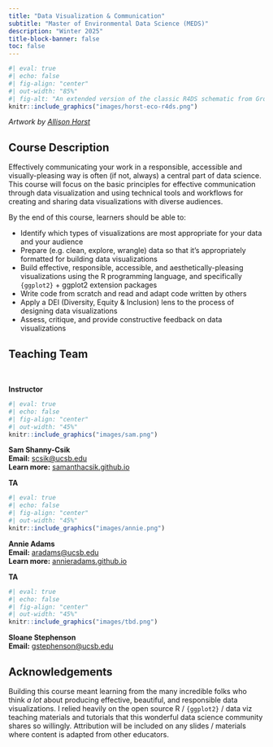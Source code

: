 ```yaml
---
title: "Data Visualization & Communication"
subtitle: "Master of Environmental Data Science (MEDS)"
description: "Winter 2025"
title-block-banner: false
toc: false
---
```


```r
#| eval: true 
#| echo: false
#| fig-align: "center"
#| out-width: "85%" 
#| fig-alt: "An extended version of the classic R4DS schematic from Grolemund & Wickham, with environmental data science, communities, and communication added."
knitr::include_graphics("images/horst-eco-r4ds.png")
```

:::{.gray-text .center-text}
*Artwork by [Allison Horst](https://allisonhorst.com/)*
:::

## Course Description

Effectively communicating your work in a responsible, accessible and visually-pleasing way is often (if not, always) a central part of data science. This course will focus on the basic principles for effective communication through data visualization and using technical tools and workflows for creating and sharing data visualizations with diverse audiences. 

By the end of this course, learners should be able to: 

- Identify which types of visualizations are most appropriate for your data and your audience
- Prepare (e.g. clean, explore, wrangle) data so that it's appropriately formatted for building data visualizations
- Build effective, responsible, accessible, and aesthetically-pleasing visualizations using the R programming language, and specifically `{ggplot2}` + ggplot2 extension packages
- Write code from scratch and read and adapt code written by others
- Apply a DEI (Diversity, Equity & Inclusion) lens to the process of designing data visualizations 
- Assess, critique, and provide constructive feedback on data visualizations

## Teaching Team

<br>

::: {.grid}
::: {.g-col-12 .g-col-md-4}

::: {.center-text .body-text-l}
**Instructor**
:::

```r
#| eval: true 
#| echo: false
#| fig-align: "center"
#| out-width: "45%" 
knitr::include_graphics("images/sam.png")
```

::: {.center-text}
[**Sam Shanny-Csik**]{.teal-text}  
**Email:** [scsik@ucsb.edu](mailto::scsik@ucsb.edu)  
**Learn more:** [samanthacsik.github.io](https://samanthacsik.github.io/)  
:::

:::

::: {.g-col-12 .g-col-md-4}

::: {.center-text .body-text-l}
**TA**
:::

```r
#| eval: true 
#| echo: false
#| fig-align: "center"
#| out-width: "45%" 
knitr::include_graphics("images/annie.png")
```

::: {.center-text}
[**Annie Adams**]{.teal-text}  
**Email:** [aradams@ucsb.edu](mailto::aradams@ucsb.edu)  
**Learn more:** [annieradams.github.io](https://annieradams.github.io/)  
:::

:::

::: {.g-col-12 .g-col-md-4}

::: {.center-text .body-text-l}
**TA**
:::

```r
#| eval: true 
#| echo: false
#| fig-align: "center"
#| out-width: "45%" 
knitr::include_graphics("images/tbd.png")
```

::: {.center-text}
[**Sloane Stephenson**]{.teal-text}  
**Email:** [gstephenson@ucsb.edu](mailto::gstephenson@ucsb.edu)
<!-- **Learn more:** tbd -->
:::

:::
:::

## Acknowledgements

Building this course meant learning from the many incredible folks who think *a lot* about producing effective, beautiful, and responsible data visualizations. I relied heavily on the open source R / `{ggplot2}` / data viz teaching materials and tutorials that this wonderful data science community shares so willingly. Attribution will be included on any slides / materials where content is adapted from other educators. 
